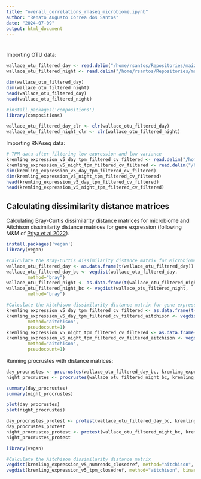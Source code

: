 ```yaml
---
title: "overall_correlations_rnaseq_microbiome.ipynb"
author: "Renato Augusto Correa dos Santos"
date: "2024-07-09"
output: html_document
---
```


# 

Importing OTU data:

```r
wallace_otu_filtered_day <- read.delim("/home/rsantos/Repositories/maize_microbiome_transcriptomics/16S_wallace2018/combine_day_night_samples/otu_table_merged_counts_day_filtered.tsv", row.names = "OTU.ID", header=TRUE)
wallace_otu_filtered_night <- read.delim("/home/rsantos/Repositories/maize_microbiome_transcriptomics/16S_wallace2018/combine_day_night_samples/otu_table_merged_counts_night_filtered.tsv", row.names = "OTU.ID", header=TRUE)

dim(wallace_otu_filtered_day)
dim(wallace_otu_filtered_night)
head(wallace_otu_filtered_day)
head(wallace_otu_filtered_night)

#install.packages('compositions')
library(compositions)

wallace_otu_filtered_day_clr <- clr(wallace_otu_filtered_day)
wallace_otu_filtered_night_clr <- clr(wallace_otu_filtered_night)

```

Importing RNAseq data:

```r
# TPM data after filtering low expression and low variance
kremling_expression_v5_day_tpm_filtered_cv_filtered <- read.delim("/home/rsantos/Repositories/maize_microbiome_transcriptomics/rnaseq_kremling2018/quantification/kremling_expression_v5_day_tpm_filtered_cv_filtered.tsv", row.names = "Name", header=TRUE)
kremling_expression_v5_night_tpm_filtered_cv_filtered <- read.delim("/home/rsantos/Repositories/maize_microbiome_transcriptomics/rnaseq_kremling2018/quantification/kremling_expression_v5_night_tpm_filtered_cv_filtered.tsv", row.names = "Name", header=TRUE)
dim(kremling_expression_v5_day_tpm_filtered_cv_filtered)
dim(kremling_expression_v5_night_tpm_filtered_cv_filtered)
head(kremling_expression_v5_day_tpm_filtered_cv_filtered)
head(kremling_expression_v5_night_tpm_filtered_cv_filtered)
```


## Calculating dissimilarity distance matrices

Calculating Bray-Curtis dissimilarity distance matrices for microbiome and Aitchison dissimilarity distance matrices for gene expression (following M&M of [Priya et al 2022](https://www.nature.com/articles/s41564-022-01121-z)).

```r
install.packages('vegan')
library(vegan)

#Calculate the Bray-Curtis dissimilarity distance matrix for Microbiome
wallace_otu_filtered_day <- as.data.frame(t(wallace_otu_filtered_day))
wallace_otu_filtered_day_bc <- vegdist(wallace_otu_filtered_day,
        method="bray")
wallace_otu_filtered_night <- as.data.frame(t(wallace_otu_filtered_night))
wallace_otu_filtered_night_bc <- vegdist(wallace_otu_filtered_night,
        method="bray")

#Calculate the Aitchison dissimilarity distance matrix for gene expression
kremling_expression_v5_day_tpm_filtered_cv_filtered <- as.data.frame(t(kremling_expression_v5_day_tpm_filtered_cv_filtered))
kremling_expression_v5_day_tpm_filtered_cv_filtered_aitchison <- vegdist(kremling_expression_v5_day_tpm_filtered_cv_filtered,
        method="aitchison",
        pseudocount=1)
kremling_expression_v5_night_tpm_filtered_cv_filtered <- as.data.frame(t(kremling_expression_v5_night_tpm_filtered_cv_filtered))
kremling_expression_v5_night_tpm_filtered_cv_filtered_aitchison <- vegdist(kremling_expression_v5_night_tpm_filtered_cv_filtered,
        method="aitchison",
        pseudocount=1)
```

Running procrustes with distance matrices:

```r
day_procrustes <- procrustes(wallace_otu_filtered_day_bc, kremling_expression_v5_day_tpm_filtered_cv_filtered_aitchison)
night_procrustes <- procrustes(wallace_otu_filtered_night_bc, kremling_expression_v5_night_tpm_filtered_cv_filtered_aitchison)

summary(day_procrustes)
summary(night_procrustes)

plot(day_procrustes)
plot(night_procrustes)

day_procrustes_protest <- protest(wallace_otu_filtered_day_bc, kremling_expression_v5_day_tpm_filtered_cv_filtered_aitchison, scores = "sites", permutations = how(nperm = 9999))
day_procrustes_protest
night_procrustes_protest <- protest(wallace_otu_filtered_night_bc, kremling_expression_v5_night_tpm_filtered_cv_filtered_aitchison, scores = "sites", permutations = how(nperm = 9999))
night_procrustes_protest
```



```r
library(vegan)

#Calculate the Aitchison dissimilarity distance matrix
vegdist(kremling_expression_v5_numreads_closedref, method="aitchison", binary=FALSE, diag=FALSE, upper=FALSE, na.rm=FALSE)
vegdist(kremling_expression_v5_tpm_closedref, method="aitchison", binary=FALSE, diag=FALSE, upper=FALSE, na.rm=FALSE)

```



```r

```

